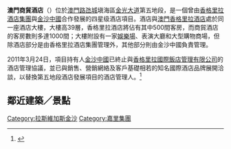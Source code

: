 {{Cotai_Strip_hotel_info
| cotai_strip    = yes
| hotel_name     = 澳門商貿酒店
| hotel_name_pt  = 
| hotel_name_en  = Trader's Hotel Macau
| photo          = The Shangri-La Hotels and Resorts Macau 200907.jpg
| phototitle     = 興建中的香格里拉及商貿酒店
| date_open      = 已擱置
| address        = 
| owner          = [[威尼斯人(澳門)股份有限公司|威尼斯人澳門]]<br />及[[香格里拉酒店集團|香格里拉酒店集團]]
| star           = 五星級
| rooms          = 1200間
| theme          = 
| shows          = 
| attractions    = 
| restaurant     = 
| hotel_manage   = [[香格里拉酒店集團|香格里拉酒店集團]]
| casino_name    = 
| club           = [[濠會|濠會]]、[[金沙會|金沙會]]、[[御匾會|御匾會]]
| slot_table     = 
| slot_machine   = 
| casino_manage  = [[威尼斯人(澳門)股份有限公司|威尼斯人澳門]]
| key_people     = 
| names_pre      = 
| website        = 
}}
'''澳門商貿酒店'''（{{lang-en|'''Trader's Hotel Macau'''}}）位於[[澳門|澳門]][[路氹城|路氹城]]塡海區[[路氹金光大道|金光大道]]第五地段，是一個曾由[[香格里拉酒店集團|香格里拉酒店集團]]與[[金沙中國|金沙中國]]合作發展的四星级酒店項目。酒店與[[香格里拉酒店_(澳門)|澳門香格里拉酒店]]處於同一座酒店大樓，大樓高39層，香格里拉酒店將佔有其中500間客房，而商貿酒店的客房數則多達1000間；大樓附設有一家[[娛樂場|娛樂場]]、表演大廳和大型購物商場，但除酒店部分是由香格里拉酒店集團管理外，其他部分則由金沙中國負責管理。

2011年3月24日，項目持有人[[金沙中國|金沙中國]]已終止與[[香格里拉酒店集團|香格里拉國際飯店管理有限公司]]的酒店管理協議，並已與銷售、營銷網絡及客戶基礎相若的知名國際酒店品牌展開洽談，以替換第五地段酒店發展項目的酒店管理人。<ref>{{Cite web |url=http://media.corporate-ir.net/media_files/irol/25/251813/Announcements/2011/166336_xChix_24Mar_0400_Stp_4_Asprinted.pdf |title=存档副本 |access-date=2015-07-29 |archive-date=2016-03-04 |archive-url=https://web.archive.org/web/20160304205631/http://media.corporate-ir.net/media_files/irol/25/251813/Announcements/2011/166336_xChix_24Mar_0400_Stp_4_Asprinted.pdf |dead-url=no }}</ref>

== 鄰近建築／景點 ==
{{Cotai buildings}}

{{澳門酒店}}
{{路氹金光大道}}
{{嘉里集團}}

[[Category:拉斯維加斯金沙|Category:拉斯維加斯金沙]]
[[Category:嘉里集團|Category:嘉里集團]]
